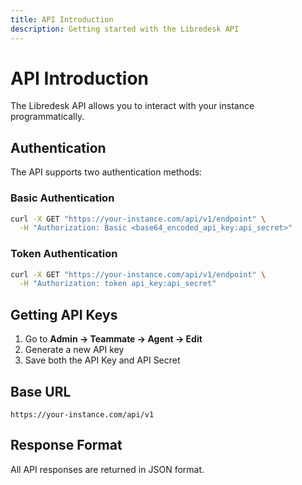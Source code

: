 ```yaml
---
title: API Introduction
description: Getting started with the Libredesk API
---
```


# API Introduction

The Libredesk API allows you to interact with your instance programmatically.

## Authentication

The API supports two authentication methods:

### Basic Authentication
```bash
curl -X GET "https://your-instance.com/api/v1/endpoint" \
  -H "Authorization: Basic <base64_encoded_api_key:api_secret>"
```

### Token Authentication
```bash
curl -X GET "https://your-instance.com/api/v1/endpoint" \
  -H "Authorization: token api_key:api_secret"
```

## Getting API Keys

1. Go to **Admin → Teammate → Agent → Edit**
2. Generate a new API key
3. Save both the API Key and API Secret

## Base URL

```
https://your-instance.com/api/v1
```

## Response Format

All API responses are returned in JSON format.
